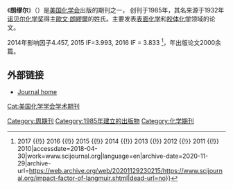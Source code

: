 {{Infobox Journal
| title	=	Langmuir
| cover	=	[[Image:langmuir_cover.jpg|150 px]]
| discipline	=	[[化学|化学]]
| abbreviation	=	Langmuir
| website	=	http://pubs.acs.org/journals/langd5/
| publisher	=	[[American_Chemical_Society|American Chemical Society]]
| country	=	[[United_States|USA]]
| history	=	1985 至今
| editor       = David G. Whitten
| language     = 英语
| frequency    = 周刊
| impact       = 4.457
| impact-year  = 2014<!--
| RSS          = http://pubs.acs.org/action/showFeed?ui=0&mi=qjmolc&ai=53h&jc=langd5&type=etoc&feed=rss-->
| CODEN        = langd5
| ISSN         = 0743-7463
| eISSN        = 1520-5827
}}
《'''朗缪尔'''》（{{lang-en|''Langmuir''}}）是[[美国化学会|美国化学会]]出版的期刊之一， 创刊于1985年，其名来源于1932年[[诺贝尔化学奖|诺贝尔化学奖]]得主[[歐文·朗繆爾|歐文·朗繆爾]]的姓氏。主要发表[[表面化学|表面化学]]和[[胶体化学|胶体化学]]领域的论文。

2014年影响因子4.457, 2015 IF=3.993, 2016 IF = 3.833 <ref>{{Cite web|url=https://www.scijournal.org/impact-factor-of-LANGMUIR.shtml|title=Impact Factor of Langmuir - 2018 {{!}} 2017 {{!}} 2016 {{!}} 2015 {{!}} 2014 {{!}} 2013 {{!}} 2012 {{!}} 2011 {{!}} 2010|accessdate=2018-04-30|work=www.scijournal.org|language=en|archive-date=2020-11-29|archive-url=https://web.archive.org/web/20201129230215/https://www.scijournal.org/impact-factor-of-langmuir.shtml|dead-url=no}}</ref>，年出版论文2000余篇。

==外部链接==
*[http://pubs.acs.org/journals/langd5/ Journal home] {{Wayback|url=http://pubs.acs.org/journals/langd5/ |date=20020201204049 }}

[[Cat:美国化学学会学术期刊|Cat:美国化学学会学术期刊]]
[[Category:周期刊|Category:周期刊]]
[[Category:1985年建立的出版物|Category:1985年建立的出版物]]
[[Category:化学期刊|Category:化学期刊]]